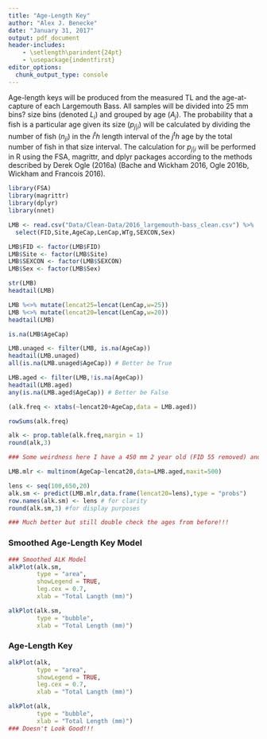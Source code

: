 ```yaml
---
title: "Age-Length Key"
author: "Alex J. Benecke"
date: "January 31, 2017"
output: pdf_document
header-includes:  
    - \setlength\parindent{24pt}
    - \usepackage{indentfirst}
editor_options: 
  chunk_output_type: console
---
```


 Age-length keys will be produced from the measured TL and the age-at-capture of each Largemouth Bass. All samples will be divided into 25 mm bins?
size bins (denoted $L_{i}$) and grouped by age ($A_{j}$). The probability that a fish is a particular age given its size ($p_{j|i}$) will be calculated by dividing the number of fish ($n_{ji}$) in the $i^th$ length interval of the $j^th$ age by the total number of fish in that size interval. The calculation for $p_{j|i}$ will be performed in R using the FSA, magrittr, and dplyr packages according to the methods described by Derek Ogle (2016a) (Bache and Wickham 2016, Ogle 2016b, Wickham and Francois 2016).

```r
library(FSA)
library(magrittr)
library(dplyr)
library(nnet)
```
```r
LMB <- read.csv("Data/Clean-Data/2016_largemouth-bass_clean.csv") %>%
  select(FID,Site,AgeCap,LenCap,WTg,SEXCON,Sex) 

LMB$FID <- factor(LMB$FID)
LMB$Site <- factor(LMB$Site)
LMB$SEXCON <- factor(LMB$SEXCON)
LMB$Sex <- factor(LMB$Sex)

str(LMB)
headtail(LMB)
```

```r
LMB %<>% mutate(lencat25=lencat(LenCap,w=25))
LMB %<>% mutate(lencat20=lencat(LenCap,w=20))
headtail(LMB)
```
```r
is.na(LMB$AgeCap)

LMB.unaged <- filter(LMB, is.na(AgeCap))
headtail(LMB.unaged)
all(is.na(LMB.unaged$AgeCap)) # Better be True

LMB.aged <- filter(LMB,!is.na(AgeCap))
headtail(LMB.aged)
any(is.na(LMB.aged$AgeCap)) # Better be False
```

```r
(alk.freq <- xtabs(~lencat20+AgeCap,data = LMB.aged))

rowSums(alk.freq)

alk <- prop.table(alk.freq,margin = 1)
round(alk,3)

### Some weirdness here I have a 450 mm 2 year old (FID 55 removed) and 425 mm 6 yr old while my 8 year old is 400 mm ? Check ages on some of these!!!
```

```r
LMB.mlr <- multinom(AgeCap~lencat20,data=LMB.aged,maxit=500)
```

```r
lens <- seq(100,650,20)
alk.sm <- predict(LMB.mlr,data.frame(lencat20=lens),type = "probs")
row.names(alk.sm) <- lens # for clarity
round(alk.sm,3) #for display purposes

### Much better but still double check the ages from before!!!
```

### Smoothed Age-Length Key Model
```r
### Smoothed ALK Model
alkPlot(alk.sm,
        type = "area", 
        showLegend = TRUE, 
        leg.cex = 0.7, 
        xlab = "Total Langth (mm)")

alkPlot(alk.sm,
        type = "bubble", 
        xlab = "Total Length (mm)")
```

### Age-Length Key
```r
alkPlot(alk,
        type = "area",
        showLegend = TRUE,
        leg.cex = 0.7,
        xlab = "Total Langth (mm)")

alkPlot(alk,
        type = "bubble", 
        xlab = "Total Length (mm)")
### Doesn't Look Good!!!
```

